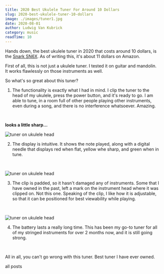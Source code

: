 ```yaml
---
title: 2020 Best Ukulele Tuner For Around 10 Dollars 
slug: 2020-best-ukulele-tuner-10-dollars
image: ./images/tuner1.jpg
date: 2020-08-01
author: Ludwig Van Kubrick
category: music
readTime: 10
---
```



Hands down, the best ukulele tuner in 2020 that costs around 10 dollars, is the <a href="https://amzn.to/2DpYVyS" rel="noopener noreferrer" target="_blank">
Snark SN6X</a>. As of writing this, it's about 11 dollars on Amazon.  

First of all, this is not just a ukulele tuner. I tested it on guitar and mandolin. It works
flawlessly on those instruments as well.

So what's so great about this tuner?

1. The functionality is exactly what I had in mind. I clip the tuner to the head of my ukulele,
press the power button, and it's ready to go. I am able to tune, in a room full of other people
playing other instruments, even during a song, and there is no interference whatsoever. Amazing.

<br/>

**looks a little sharp...**

![tuner on ukulele head](./images/tunerface.jpg)

2. The display is intuitive. It shows the note played, along with a digital needle that displays
red when flat, yellow whe sharp, and green when in tune.

<br/>

![tuner on ukulele head](./images/tunerclip.jpg)

3. The clip is padded, so it hasn't damaged any of instruments. Some that I have owned in the past,
left a mark on the instrument head where it was clipped on. Not this one. Speaking of the clip,
I like how it is adjustable, so that it can be positioned for best viewability while playing.

<br/>

![tuner on ukulele head](./images/tunerhead.jpg)

4. The battery lasts a really long time. This has been my go-to tuner for all of my stringed
instruments for over 2 months now, and it is still going strong.

<br/>

All in all, you can't go wrong with this tuner. Best tuner I have ever owned.

<Link to="/posts" className="btn center-btn">
  all posts
</Link>
